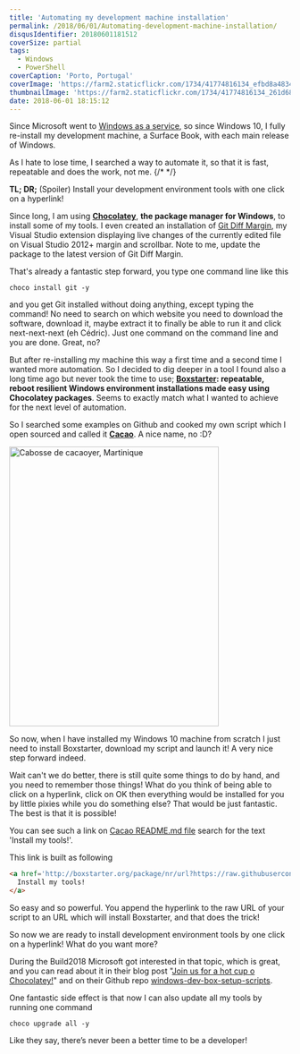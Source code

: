 ```yaml
---
title: 'Automating my development machine installation'
permalink: /2018/06/01/Automating-development-machine-installation/
disqusIdentifier: 20180601181512
coverSize: partial
tags:
  - Windows
  - PowerShell
coverCaption: 'Porto, Portugal'
coverImage: 'https://farm2.staticflickr.com/1734/41774816134_efbd8a4834_h.jpg'
thumbnailImage: 'https://farm2.staticflickr.com/1734/41774816134_261d684149_q.jpg'
date: 2018-06-01 18:15:12
---
```

Since Microsoft went to [Windows as a service](https://docs.microsoft.com/en-us/windows/deployment/update/waas-quick-start), so since Windows 10, I fully re-install my development machine, a Surface Book, with each main release of Windows.

As I hate to lose time, I searched a way to automate it, so that it is fast, repeatable and does the work, not me.
{/* <!-- more --> */}

**TL; DR;** (Spoiler) Install your development environment tools with one click on a hyperlink!

Since long, I am using **[Chocolatey](https://chocolatey.org/)**, **the package manager for Windows**, to install some of my tools. I even created an installation of [Git Diff Margin](https://marketplace.visualstudio.com/items?itemName=LaurentKempe.GitDiffMargin), my Visual Studio extension displaying live changes of the currently edited file on Visual Studio 2012+ margin and scrollbar. Note to me, update the package to the latest version of Git Diff Margin.

That's already a fantastic step forward, you type one command line like this

```shell
choco install git -y
```

and you get Git installed without doing anything, except typing the command! No need to search on which website you need to download the software, download it, maybe extract it to finally be able to run it and click next-next-next (eh Cédric). Just one command on the command line and you are done. Great, no?

But after re-installing my machine this way a first time and a second time I wanted more automation. So I decided to dig deeper in a tool I found also a long time ago but never took the time to use; **[Boxstarter](https://boxstarter.org/): repeatable, reboot resilient Windows environment installations made easy using Chocolatey packages**. Seems to exactly match what I wanted to achieve for the next level of automation.

So I searched some examples on Github and cooked my own script which I open sourced and called it **[Cacao](https://github.com/laurentkempe/Cacao/blob/master/PrepareMyCacao.ps1)**. A nice name, no :D?

<Image  src="https://farm5.staticflickr.com/4616/40521281581_57a9b1d503_o.jpg" width="375" height="500" alt="Cabosse de cacaoyer, Martinique" />

So now, when I have installed my Windows 10 machine from scratch I just need to install Boxstarter, download my script and launch it! A very nice step forward indeed.

Wait can't we do better, there is still quite some things to do by hand, and you need to remember those things!
What do you think of being able to click on a hyperlink, click on OK then everything would be installed for you by little pixies while you do something else? That would be just fantastic. The best is that it is possible!

You can see such a link on [Cacao README.md file](https://github.com/laurentkempe/Cacao/blob/master/README.md) search for the text 'Install my tools!'.

This link is built as following

```html {data-alt="Cacao install hyperlink"}
<a href='http://boxstarter.org/package/nr/url?https://raw.githubusercontent.com/laurentkempe/Cacao/master/PrepareMyCacao.ps1'>
  Install my tools!
</a>
```

So easy and so powerful. You append the hyperlink to the raw URL of your script to an URL which will install Boxstarter, and that does the trick!

So now we are ready to install development environment tools by one click on a hyperlink! What do you want more?

During the Build2018 Microsoft got interested in that topic, which is great, and you can read about it in their blog post "[Join us for a hot cup o Chocolatey!](https://blogs.msdn.microsoft.com/commandline/2018/05/08/join-us-for-a-hot-cup-o-chocolatey/)" and on their Github repo [windows-dev-box-setup-scripts](https://github.com/Microsoft/windows-dev-box-setup-scripts).

One fantastic side effect is that now I can also update all my tools by running one command

```shell
choco upgrade all -y
```

Like they say, there’s never been a better time to be a developer!
